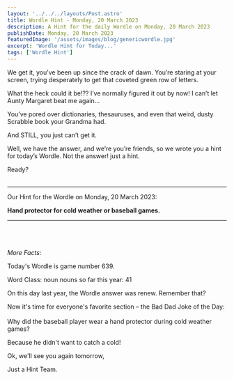 ```yaml
---
layout: '../../../layouts/Post.astro'
title: Wordle Hint - Monday, 20 March 2023
description: A Hint for the daily Wordle on Monday, 20 March 2023
publishDate: Monday, 20 March 2023
featuredImage: '/assets/images/blog/genericwordle.jpg'
excerpt: 'Wordle Hint for Today...'
tags: ['Wordle Hint']
---
```


We get it, you’ve been up since the crack of dawn. You’re staring at your screen, trying desperately to get that coveted green row of letters. 

What the heck could it be!??
I’ve normally figured it out by now!
I can’t let Aunty Margaret beat me again… 

You’ve pored over dictionaries, thesauruses, and even that weird, dusty Scrabble book your Grandma had.

And STILL, you just can’t get it. 

Well, we have the answer, and we’re you’re friends, so we wrote you a hint for today’s Wordle.
Not the answer! just a hint. 

Ready?<br /><br />

----

Our Hint for the Wordle on Monday, 20 March 2023:

**Hand protector for cold weather or baseball games.** 


----

<br /><br /><br />*More Facts:*

Today's Wordle is game number 639.

Word Class: noun nouns so far this year: 41 

On this day last year, the Wordle answer was renew. Remember that? 

Now it's time for everyone's favorite section – the Bad Dad Joke of the Day:<br /><br />Why did the baseball player wear a hand protector during cold weather games?

Because he didn't want to catch a cold! 

Ok, we'll see you again tomorrow, 

Just a Hint Team.